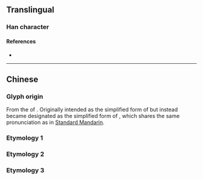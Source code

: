 {{also|蘭}}
{{character info}}
==Translingual==

===Han character===
{{Han char|rn=12|rad=八|as=03|sn=5|four=|canj=TMM|ids=⿱丷三,⿱䒑二}}

====References====
* {{Han ref|kx=0078.021|hdz=10242.020|uh=5170}}

----

==Chinese==

===Glyph origin===
From the {{w|cursive script (East Asia)|cursive script}} of {{l|zh|藍}}. Originally intended as the simplified form of {{l|zh|藍}} but instead became designated as the simplified form of {{l|zh|蘭}}, which shares the same pronunciation as {{zh-l|*藍|tr=lán}} in [[Standard Mandarin]].

===Etymology 1===
{{zh-see|蘭}}

===Etymology 2===
{{zh-see|藍|dss}}

===Etymology 3===
{{zh-see|籃|ss}}